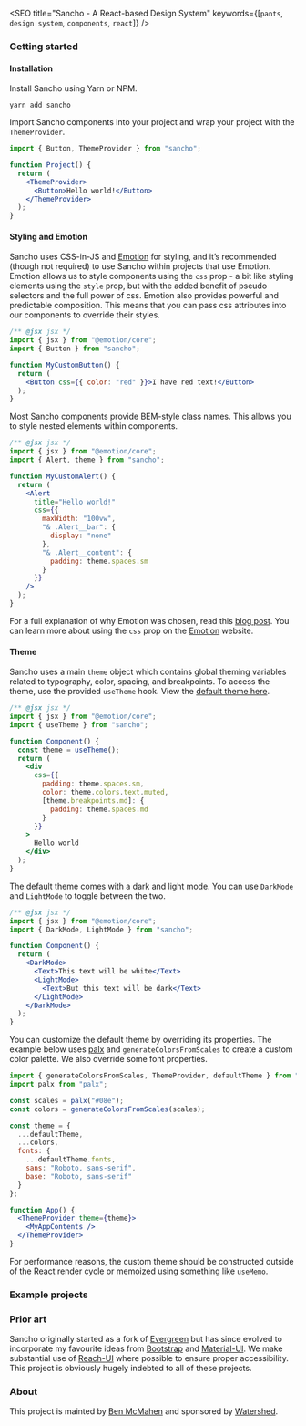 
<SEO
  title="Sancho - A React-based Design System"
  keywords={[`pants`, `design system`, `components`, `react`]}
/>


### Getting started

#### Installation

Install Sancho using Yarn or NPM.

```
yarn add sancho
```

Import Sancho components into your project and wrap your project with the `ThemeProvider`.

```.jsx
import { Button, ThemeProvider } from "sancho";

function Project() {
  return (
    <ThemeProvider>
      <Button>Hello world!</Button>
    </ThemeProvider>
  );
}
```

#### Styling and Emotion

Sancho uses CSS-in-JS and [Emotion](https://emotion.sh/docs/introduction) for styling, and it’s recommended (though not required) to use Sancho within projects that use Emotion. Emotion allows us to style components using the `css` prop - a bit like styling elements using the `style` prop, but with the added benefit of pseudo selectors and the full power of css. Emotion also provides powerful and predictable composition. This means that you can pass css attributes into our components to override their styles.

```.jsx
/** @jsx jsx */
import { jsx } from "@emotion/core";
import { Button } from "sancho";

function MyCustomButton() {
  return (
    <Button css={{ color: "red" }}>I have red text!</Button>
  );
}
```

Most Sancho components provide BEM-style class names. This allows you to style nested elements within components.

```.jsx
/** @jsx jsx */
import { jsx } from "@emotion/core";
import { Alert, theme } from "sancho";

function MyCustomAlert() {
  return (
    <Alert
      title="Hello world!"
      css={{
        maxWidth: "100vw",
        "& .Alert__bar": {
          display: "none"
        },
        "& .Alert__content": {
          padding: theme.spaces.sm
        }
      }}
    />
  );
}
```

For a full explanation of why Emotion was chosen, read this [blog post](https://benmcmahen.com/why-i-choose-emotion/). You can learn more about using the `css` prop on the [Emotion](https://emotion.sh/docs/css-prop) website.

#### Theme

Sancho uses a main `theme` object which contains global theming variables related to typography, color, spacing, and breakpoints. To access the theme, use the provided `useTheme` hook. View the [default theme here](https://github.com/bmcmahen/sancho/blob/master/src/Theme/index.ts).

```.jsx
/** @jsx jsx */
import { jsx } from "@emotion/core";
import { useTheme } from "sancho";

function Component() {
  const theme = useTheme();
  return (
    <div
      css={{
        padding: theme.spaces.sm,
        color: theme.colors.text.muted,
        [theme.breakpoints.md]: {
          padding: theme.spaces.md
        }
      }}
    >
      Hello world
    </div>
  );
}
```

The default theme comes with a dark and light mode. You can use `DarkMode` and `LightMode` to toggle between the two.

```.jsx
/** @jsx jsx */
import { jsx } from "@emotion/core";
import { DarkMode, LightMode } from "sancho";

function Component() {
  return (
    <DarkMode>
      <Text>This text will be white</Text>
      <LightMode>
        <Text>But this text will be dark</Text>
      </LightMode>
    </DarkMode>
  );
}
```

You can customize the default theme by overriding its properties.
The example below uses [palx](https://palx.jxnblk.com/) and `generateColorsFromScales` to create a custom color palette. We also
override some font properties.

```.jsx
import { generateColorsFromScales, ThemeProvider, defaultTheme } from "sancho";
import palx from "palx";

const scales = palx("#08e");
const colors = generateColorsFromScales(scales);

const theme = {
  ...defaultTheme,
  ...colors,
  fonts: {
    ...defaultTheme.fonts,
    sans: "Roboto, sans-serif",
    base: "Roboto, sans-serif"
  }
};

function App() {
  <ThemeProvider theme={theme}>
    <MyAppContents />
  </ThemeProvider>
}
```

For performance reasons, the custom theme should be constructed outside of the React render cycle or memoized using something like `useMemo`.

### Example projects

<Examples />

### Prior art

Sancho originally started as a fork of [Evergreen](https://evergreen.segment.com/) but has since evolved to incorporate my favourite ideas from [Bootstrap](https://getbootstrap.com/) and [Material-UI](https://material-ui.com/). We make substantial use of [Reach-UI](https://github.com/reach/reach-ui) where possible to ensure proper accessibility. This project is obviously hugely indebted to all of these projects.

### About

This project is mainted by [Ben McMahen](http://benmcmahen.com) and sponsored by [Watershed](http://www.watershed-ed.org).
